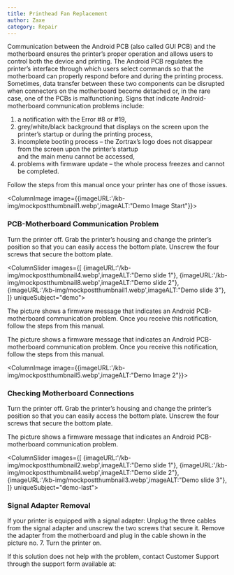 ```yaml
---
title: Printhead Fan Replacement
author: Zaxe
category: Repair
---
```


Communication between the Android PCB (also called GUI PCB) and the motherboard ensures the printer’s proper operation and allows users to control both the device and printing.
The Android PCB regulates the printer’s interface through which users select commands so that the motherboard can properly respond before and during the printing process.
Sometimes, data transfer between these two components can be disrupted when connectors on the motherboard become detached or, in the rare case, one of the PCBs is malfunctioning.
Signs that indicate Android-motherboard communication problems include:

1. a notification with the Error #8 or #19,
2. grey/white/black background that displays on the screen upon the printer’s startup or during the printing process,
3. incomplete booting process – the Zortrax’s logo does not disappear from the screen upon the printer’s startup <br/>and the main menu cannot be accessed,
4. problems with firmware update – the whole process freezes and cannot be completed.

Follow the steps from this manual once your printer has one of those issues.

<ColumnImage image={{imageURL:'/kb-img/mockpostthumbnail1.webp',imageALT:"Demo Image Start"}}>

### PCB-Motherboard Communication Problem

Turn the printer off. Grab the printer’s housing and change the printer’s position so that you can easily access the bottom plate. Unscrew the four screws that secure the bottom plate.

</ColumnImage>

<ColumnSlider
  images={[
    {imageURL:'/kb-img/mockpostthumbnail4.webp',imageALT:"Demo slide 1"},
    {imageURL:'/kb-img/mockpostthumbnail8.webp',imageALT:"Demo slide 2"},
    {imageURL:'/kb-img/mockpostthumbnail1.webp',imageALT:"Demo slide 3"},
  ]} uniqueSubject="demo">

The picture shows a firmware message that indicates an Android PCB-motherboard communication problem. Once you receive this notification, follow the steps from this manual.

<AlertBox alertType="danger">

The picture shows a firmware message that indicates an Android PCB-motherboard communication problem. Once you receive this notification, follow the steps from this manual.

</AlertBox>
</ColumnSlider>

<ColumnImage image={{imageURL:'/kb-img/mockpostthumbnail5.webp',imageALT:"Demo Image 2"}}>

### Checking Motherboard Connections

Turn the printer off. Grab the printer’s housing and change the printer’s position so that you can easily access the bottom plate. Unscrew the four screws that secure the bottom plate.

<AlertBox alertType="info">

The picture shows a firmware message that indicates an Android PCB-motherboard communication problem.

</AlertBox>
</ColumnImage>

<ColumnSlider images={[
    {imageURL:'/kb-img/mockpostthumbnail2.webp',imageALT:"Demo slide 1"},
    {imageURL:'/kb-img/mockpostthumbnail4.webp',imageALT:"Demo slide 2"},
    {imageURL:'/kb-img/mockpostthumbnail3.webp',imageALT:"Demo slide 3"},
  ]} uniqueSubject="demo-last">

### Signal Adapter Removal

If your printer is equipped with a signal adapter:
Unplug the three cables from the signal adapter and unscrew the two screws that secure it. Remove the adapter from the motherboard and plug in the cable shown in the picture no. 7. Turn the printer on.

If this solution does not help with the problem, contact Customer Support through the support form available at:

</ColumnSlider>
